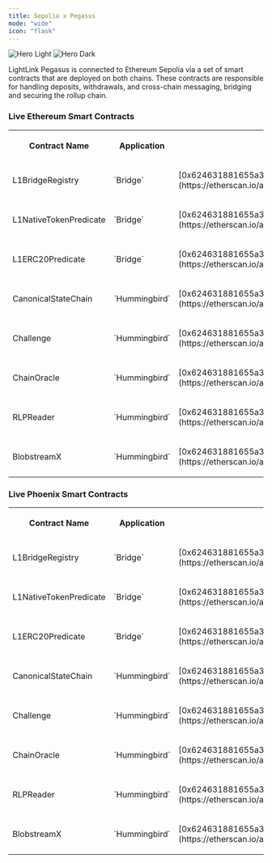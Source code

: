 ```yaml
---
title: Sepolia x Pegasus
mode: "wide"
icon: "flask"
---
```


<img
  className="block dark:hidden"
  src="/images/sepolia-x-pegasus-banner.svg"
  alt="Hero Light"
/>
<img
  className="hidden dark:block"
  src="/images/sepolia-x-pegasus-banner.svg"
  alt="Hero Dark"
/>

LightLink Pegasus is connected to Ethereum Sepolia via a set of smart contracts that are deployed on both chains. These contracts are responsible for handling deposits, withdrawals, and cross-chain messaging, bridging and securing the rollup chain.

### Live Ethereum Smart Contracts

<table
  style={{
    background: "#242222",
    color: "#ffffff",
    font: "15px",
    borderRadius: "8px",
  }}
>
  <tr
    style={{
      background: "#141414",
      color: "#0088cc",
      font: "11px;",
      width: "100%",
    }}
  >
    <th
      style={{
        width: "20%",
        padding: "0px 12px",
        border: "1px solid #1c1c1c",
      }}
    >
      <p style={{ margin: "10px" }}>Contract Name</p>
    </th>
    <th
      style={{
        width: "20%",
        padding: "0px 12px",
        border: "1px solid #1c1c1c",
      }}
    >
      <p style={{ margin: "10px" }}>Application</p>
    </th>
    <th
      style={{
        width: "20%",
        padding: "0px 12px",
        border: "1px solid #1c1c1c",
      }}
    >
      <p style={{ margin: "10px" }}>Contract Address</p>
    </th>
  </tr>
  <tr style={{ background: "#1a1919", width: "100%" }}>
    <td
      style={{
        padding: "0px 12px",
        border: "1px solid #1c1c1c",
        fontWeight: "bolder",
      }}
    >
      <p style={{ margin: "0px" }}>L1BridgeRegistry</p>
    </td>
    <td
      style={{
        padding: "0px 12px",
        border: "1px solid #1c1c1c",
      }}
    >
      <p style={{ margin: "0px" }}>`Bridge`</p>
    </td>
    <td
      style={{
        padding: "0px 12px",
        border: "1px solid #1c1c1c",
      }}
    >
      <p style={{ margin: "10px" }}>
        [0x624631881655a310adcF0d1336658Cc977609b72](https://etherscan.io/address/0x624631881655a310adcF0d1336658Cc977609b72)
      </p>
    </td>
  </tr>
  <tr style={{ background: "#1c1c1c", width: "100%" }}>
    <td
      style={{
        padding: "0px 12px",
        border: "1px solid #1c1c1c",
        fontWeight: "bolder",
      }}
    >
      <p style={{ margin: "0px" }}>L1NativeTokenPredicate</p>
    </td>
    <td
      style={{
        padding: "0px 12px",
        border: "1px solid #1c1c1c",
        fontWeight: "bolder",
      }}
    >
      <p style={{ margin: "0px" }}>`Bridge`</p>
    </td>
    <td
      style={{
        padding: "0px 12px",
        border: "1px solid #1c1c1c",
      }}
    >
      <p style={{ margin: "10px" }}>
        [0x624631881655a310adcF0d1336658Cc977609b72](https://etherscan.io/address/0x624631881655a310adcF0d1336658Cc977609b72)
      </p>
    </td>
  </tr>
  <tr style={{ background: "#1a1919", width: "100%" }}>
    <td
      style={{
        padding: "0px 12px",
        border: "1px solid #1c1c1c",
        fontWeight: "bolder",
      }}
    >
      <p style={{ margin: "0px" }}>L1ERC20Predicate</p>
    </td>
    <td
      style={{
        padding: "0px 12px",
        border: "1px solid #1c1c1c",
      }}
    >
      <p style={{ margin: "0px" }}>`Bridge`</p>
    </td>
    <td
      style={{
        padding: "0px 12px",
        border: "1px solid #1c1c1c",
      }}
    >
      <p style={{ margin: "10px" }}>
        [0x624631881655a310adcF0d1336658Cc977609b72](https://etherscan.io/address/0x624631881655a310adcF0d1336658Cc977609b72)
      </p>
    </td>
  </tr>
  <tr style={{ background: "#1c1c1c", width: "100%" }}>
    <td
      style={{
        padding: "0px 12px",
        border: "1px solid #1c1c1c",
        fontWeight: "bolder",
      }}
    >
      <p style={{ margin: "0px" }}>CanonicalStateChain</p>
    </td>
    <td
      style={{
        padding: "0px 12px",
        border: "1px solid #1c1c1c",
      }}
    >
      <p style={{ margin: "0px" }}>`Hummingbird`</p>
    </td>
    <td
      style={{
        padding: "0px 12px",
        border: "1px solid #1c1c1c",
      }}
    >
      <p style={{ margin: "10px" }}>
        [0x624631881655a310adcF0d1336658Cc977609b72](https://etherscan.io/address/0x624631881655a310adcF0d1336658Cc977609b72)
      </p>
    </td>
  </tr>
  <tr style={{ background: "#1a1919", width: "100%" }}>
    <td
      style={{
        padding: "0px 12px",
        border: "1px solid #1c1c1c",
        fontWeight: "bolder",
      }}
    >
      <p style={{ margin: "0px" }}>Challenge</p>
    </td>
    <td
      style={{
        padding: "0px 12px",
        border: "1px solid #1c1c1c",
      }}
    >
      <p style={{ margin: "0px" }}>`Hummingbird`</p>
    </td>
    <td
      style={{
        padding: "0px 12px",
        border: "1px solid #1c1c1c",
      }}
    >
      <p style={{ margin: "10px" }}>
        [0x624631881655a310adcF0d1336658Cc977609b72](https://etherscan.io/address/0x624631881655a310adcF0d1336658Cc977609b72)
      </p>
    </td>
  </tr>
  <tr style={{ background: "#1c1c1c", width: "100%" }}>
    <td
      style={{
        padding: "0px 12px",
        border: "1px solid #1c1c1c",
        fontWeight: "bolder",
      }}
    >
      <p style={{ margin: "0px" }}>ChainOracle</p>
    </td>
    <td
      style={{
        padding: "0px 12px",
        border: "1px solid #1c1c1c",
      }}
    >
      <p style={{ margin: "0px" }}>`Hummingbird`</p>
    </td>
    <td
      style={{
        padding: "0px 12px",
        border: "1px solid #1c1c1c",
      }}
    >
      <p style={{ margin: "10px" }}>
        [0x624631881655a310adcF0d1336658Cc977609b72](https://etherscan.io/address/0x624631881655a310adcF0d1336658Cc977609b72)
      </p>
    </td>
  </tr>
  <tr style={{ background: "#1a1919", width: "100%" }}>
    <td
      style={{
        padding: "0px 12px",
        border: "1px solid #1c1c1c",
        fontWeight: "bolder",
      }}
    >
      <p style={{ margin: "0px" }}>RLPReader</p>
    </td>
    <td
      style={{
        padding: "0px 12px",
        border: "1px solid #1c1c1c",
      }}
    >
      <p style={{ margin: "0px" }}>`Hummingbird`</p>
    </td>
    <td
      style={{
        padding: "0px 12px",
        border: "1px solid #1c1c1c",
      }}
    >
      <p style={{ margin: "10px" }}>
        [0x624631881655a310adcF0d1336658Cc977609b72](https://etherscan.io/address/0x624631881655a310adcF0d1336658Cc977609b72)
      </p>
    </td>
  </tr>
  <tr style={{ background: "#1c1c1c", width: "100%" }}>
    <td
      style={{
        padding: "0px 12px",
        border: "1px solid #1c1c1c",
        fontWeight: "bolder",
      }}
    >
      <p style={{ margin: "0px" }}>BlobstreamX</p>
    </td>
    <td
      style={{
        padding: "0px 12px",
        border: "1px solid #1c1c1c",
      }}
    >
      <p style={{ margin: "0px" }}>`Hummingbird`</p>
    </td>
    <td
      style={{
        padding: "0px 12px",
        border: "1px solid #1c1c1c",
      }}
    >
      <p style={{ margin: "10px" }}>
        [0x624631881655a310adcF0d1336658Cc977609b72](https://etherscan.io/address/0x624631881655a310adcF0d1336658Cc977609b72)
      </p>
    </td>
  </tr>
</table>

### Live Phoenix Smart Contracts

<table
  style={{
    background: "#242222",
    color: "#ffffff",
    font: "15px",
    borderRadius: "8px",
  }}
>
  <tr
    style={{
      background: "#141414",
      color: "#0088cc",
      font: "11px;",
      width: "100%",
    }}
  >
    <th
      style={{
        width: "20%",
        padding: "0px 12px",
        border: "1px solid #1c1c1c",
      }}
    >
      <p style={{ margin: "10px" }}>Contract Name</p>
    </th>
    <th
      style={{
        width: "20%",
        padding: "0px 12px",
        border: "1px solid #1c1c1c",
      }}
    >
      <p style={{ margin: "10px" }}>Application</p>
    </th>
    <th
      style={{
        width: "20%",
        padding: "0px 12px",
        border: "1px solid #1c1c1c",
      }}
    >
      <p style={{ margin: "10px" }}>Contract Address</p>
    </th>
  </tr>
  <tr style={{ background: "#1a1919", width: "100%" }}>
    <td
      style={{
        padding: "0px 12px",
        border: "1px solid #1c1c1c",
        fontWeight: "bolder",
      }}
    >
      <p style={{ margin: "0px" }}>L1BridgeRegistry</p>
    </td>
    <td
      style={{
        padding: "0px 12px",
        border: "1px solid #1c1c1c",
      }}
    >
      <p style={{ margin: "0px" }}>`Bridge`</p>
    </td>
    <td
      style={{
        padding: "0px 12px",
        border: "1px solid #1c1c1c",
      }}
    >
      <p style={{ margin: "10px" }}>
        [0x624631881655a310adcF0d1336658Cc977609b72](https://etherscan.io/address/0x624631881655a310adcF0d1336658Cc977609b72)
      </p>
    </td>
  </tr>
  <tr style={{ background: "#1c1c1c", width: "100%" }}>
    <td
      style={{
        padding: "0px 12px",
        border: "1px solid #1c1c1c",
        fontWeight: "bolder",
      }}
    >
      <p style={{ margin: "0px" }}>L1NativeTokenPredicate</p>
    </td>
    <td
      style={{
        padding: "0px 12px",
        border: "1px solid #1c1c1c",
        fontWeight: "bolder",
      }}
    >
      <p style={{ margin: "0px" }}>`Bridge`</p>
    </td>
    <td
      style={{
        padding: "0px 12px",
        border: "1px solid #1c1c1c",
      }}
    >
      <p style={{ margin: "10px" }}>
        [0x624631881655a310adcF0d1336658Cc977609b72](https://etherscan.io/address/0x624631881655a310adcF0d1336658Cc977609b72)
      </p>
    </td>
  </tr>
  <tr style={{ background: "#1a1919", width: "100%" }}>
    <td
      style={{
        padding: "0px 12px",
        border: "1px solid #1c1c1c",
        fontWeight: "bolder",
      }}
    >
      <p style={{ margin: "0px" }}>L1ERC20Predicate</p>
    </td>
    <td
      style={{
        padding: "0px 12px",
        border: "1px solid #1c1c1c",
      }}
    >
      <p style={{ margin: "0px" }}>`Bridge`</p>
    </td>
    <td
      style={{
        padding: "0px 12px",
        border: "1px solid #1c1c1c",
      }}
    >
      <p style={{ margin: "10px" }}>
        [0x624631881655a310adcF0d1336658Cc977609b72](https://etherscan.io/address/0x624631881655a310adcF0d1336658Cc977609b72)
      </p>
    </td>
  </tr>
  <tr style={{ background: "#1c1c1c", width: "100%" }}>
    <td
      style={{
        padding: "0px 12px",
        border: "1px solid #1c1c1c",
        fontWeight: "bolder",
      }}
    >
      <p style={{ margin: "0px" }}>CanonicalStateChain</p>
    </td>
    <td
      style={{
        padding: "0px 12px",
        border: "1px solid #1c1c1c",
      }}
    >
      <p style={{ margin: "0px" }}>`Hummingbird`</p>
    </td>
    <td
      style={{
        padding: "0px 12px",
        border: "1px solid #1c1c1c",
      }}
    >
      <p style={{ margin: "10px" }}>
        [0x624631881655a310adcF0d1336658Cc977609b72](https://etherscan.io/address/0x624631881655a310adcF0d1336658Cc977609b72)
      </p>
    </td>
  </tr>
  <tr style={{ background: "#1a1919", width: "100%" }}>
    <td
      style={{
        padding: "0px 12px",
        border: "1px solid #1c1c1c",
        fontWeight: "bolder",
      }}
    >
      <p style={{ margin: "0px" }}>Challenge</p>
    </td>
    <td
      style={{
        padding: "0px 12px",
        border: "1px solid #1c1c1c",
      }}
    >
      <p style={{ margin: "0px" }}>`Hummingbird`</p>
    </td>
    <td
      style={{
        padding: "0px 12px",
        border: "1px solid #1c1c1c",
      }}
    >
      <p style={{ margin: "10px" }}>
        [0x624631881655a310adcF0d1336658Cc977609b72](https://etherscan.io/address/0x624631881655a310adcF0d1336658Cc977609b72)
      </p>
    </td>
  </tr>
  <tr style={{ background: "#1c1c1c", width: "100%" }}>
    <td
      style={{
        padding: "0px 12px",
        border: "1px solid #1c1c1c",
        fontWeight: "bolder",
      }}
    >
      <p style={{ margin: "0px" }}>ChainOracle</p>
    </td>
    <td
      style={{
        padding: "0px 12px",
        border: "1px solid #1c1c1c",
      }}
    >
      <p style={{ margin: "0px" }}>`Hummingbird`</p>
    </td>
    <td
      style={{
        padding: "0px 12px",
        border: "1px solid #1c1c1c",
      }}
    >
      <p style={{ margin: "10px" }}>
        [0x624631881655a310adcF0d1336658Cc977609b72](https://etherscan.io/address/0x624631881655a310adcF0d1336658Cc977609b72)
      </p>
    </td>
  </tr>
  <tr style={{ background: "#1a1919", width: "100%" }}>
    <td
      style={{
        padding: "0px 12px",
        border: "1px solid #1c1c1c",
        fontWeight: "bolder",
      }}
    >
      <p style={{ margin: "0px" }}>RLPReader</p>
    </td>
    <td
      style={{
        padding: "0px 12px",
        border: "1px solid #1c1c1c",
      }}
    >
      <p style={{ margin: "0px" }}>`Hummingbird`</p>
    </td>
    <td
      style={{
        padding: "0px 12px",
        border: "1px solid #1c1c1c",
      }}
    >
      <p style={{ margin: "10px" }}>
        [0x624631881655a310adcF0d1336658Cc977609b72](https://etherscan.io/address/0x624631881655a310adcF0d1336658Cc977609b72)
      </p>
    </td>
  </tr>
  <tr style={{ background: "#1c1c1c", width: "100%" }}>
    <td
      style={{
        padding: "0px 12px",
        border: "1px solid #1c1c1c",
        fontWeight: "bolder",
      }}
    >
      <p style={{ margin: "0px" }}>BlobstreamX</p>
    </td>
    <td
      style={{
        padding: "0px 12px",
        border: "1px solid #1c1c1c",
      }}
    >
      <p style={{ margin: "0px" }}>`Hummingbird`</p>
    </td>
    <td
      style={{
        padding: "0px 12px",
        border: "1px solid #1c1c1c",
      }}
    >
      <p style={{ margin: "10px" }}>
        [0x624631881655a310adcF0d1336658Cc977609b72](https://etherscan.io/address/0x624631881655a310adcF0d1336658Cc977609b72)
      </p>
    </td>
  </tr>
</table>
